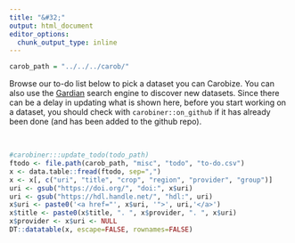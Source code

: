 ```yaml
---
title: "&#32;"
output: html_document
editor_options: 
  chunk_output_type: inline
---
```


```r
carob_path = "../../../carob/"
```

Browse our to-do list below to pick a dataset you can Carobize. You can also use the [Gardian](https://gardian.bigdata.cgiar.org) search engine to discover new datasets. Since there can be a delay in updating what is shown here, before you start working on a dataset, you should check with `carobiner::on_github` if it has already been done (and has been added to the github repo). 

</br>


```r
#carobiner:::update_todo(todo_path)
ftodo <- file.path(carob_path, "misc", "todo", "to-do.csv")
x <- data.table::fread(ftodo, sep=",")
x <- x[, c("uri", "title", "crop", "region", "provider", "group")]
uri <- gsub("https://doi.org/", "doi:", x$uri)
uri <- gsub("https://hdl.handle.net/", "hdl:", uri)
x$uri <- paste0('<a href="', x$uri, '">', uri,'</a>')
x$title <- paste0(x$title, ". ", x$provider, ". ", x$uri)
x$provider <- x$uri <- NULL
DT::datatable(x, escape=FALSE, rownames=FALSE)
```

</br>
